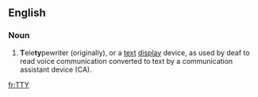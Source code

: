 ==English==

===Noun===
{{en-noun}}

# '''T'''ele'''ty'''pewriter (originally), or a [[text]] [[display]] device, as used by deaf to read voice communication converted to text by a communication assistant device (CA).

[[fr:TTY]]